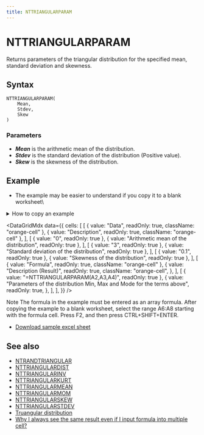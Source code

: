 ```yaml
---
title: NTTRIANGULARPARAM
---
```



# NTTRIANGULARPARAM

Returns parameters of the triangular distribution for the specified mean, standard deviation and skewness.

## Syntax

```excel
NTTRIANGULARPARAM(
    Mean,
    Stdev,
    Skew
)
```

### Parameters

- **_Mean_** is the arithmetic mean of the distribution.
- **_Stdev_** is the standard deviation of the distribution (Positive value).
- **_Skew_** is the skewness of the distribution.

## Example

- The example may be easier to understand if you copy it to a blank worksheet\

<details>
  <summary>How to copy an example</summary>

1.  Create a blank workbook or worksheet.
2.  Select the example in the Help topic.

    **Note**  Do not select the row or column headers.

    ![Selecting an example from Help](./../../assets/functions/HowToCopy.png)

    Selecting an example from Help

3.  Press CTRL+C.
4.  In the worksheet, select cell A1, and press CTRL+V.
5.  To switch between viewing the results and viewing the formulas that return the results, press CTRL+` (grave accent), or on the **Tools** menu, point to **Formula Auditing**, and then click **Formula Auditing Mode**.

</details>

<DataGridMdx
  data={{
    cells: [
      [
        { value: "Data", readOnly: true, className: "orange-cell" },
        { value: "Description", readOnly: true, className: "orange-cell" },
      ],
      [
        { value: "0", readOnly: true },
        { value: "Arithmetic mean of the distribution", readOnly: true },
      ],
      [
        { value: "3", readOnly: true },
        { value: "Standard deviation of the distribution", readOnly: true },
      ],
      [
        { value: "0.1", readOnly: true },
        { value: "Skewness of the distribution", readOnly: true },
      ],
      [
        { value: "Formula", readOnly: true, className: "orange-cell" },
        {
          value: "Description (Result)",
          readOnly: true,
          className: "orange-cell",
        },
      ],
      [
        { value: "=NTTRIANGULARPARAM(A2,A3,A4)", readOnly: true },
        {
          value:
            "Parameters of the distribution Min, Max and Mode for the terms above",
          readOnly: true,
        },
      ],
    ],
  }}
/>

Note The formula in the example must be entered as an array formula. After copying the example to a blank worksheet, select the range A6:A8 starting with the formula cell. Press F2, and then press CTRL+SHIFT+ENTER.

- [Download sample excel sheet](https://www.ntrand.com/files/NtRand2.zip)

## See also

- [NTRANDTRIANGULAR](https://www.ntrand.com/ntrandtriangular/)
- [NTTRIANGULARDIST](https://www.ntrand.com/nttriangulardist/)
- [NTTRIANGULARINV](https://www.ntrand.com/nttriangularinv/)
- [NTTRIANGULARKURT](https://www.ntrand.com/nttriangularkurt/)
- [NTTRIANGULARMEAN](https://www.ntrand.com/nttriangularmean/)
- [NTTRIANGULARMOM](https://www.ntrand.com/nttriangularmom/)
- [NTTRIANGULARSKEW](https://www.ntrand.com/nttriangularskew/)
- [NTTRIANGULARSTDEV](https://www.ntrand.com/nttriangularstdev/)
- [Truangular distribution](https://www.ntrand.com/triangular-distribution/)
- [Why I always see the same result even if I input formula into multiple cell?](https://www.ntrand.com/faq/#local_CtrlShiftEnter)
